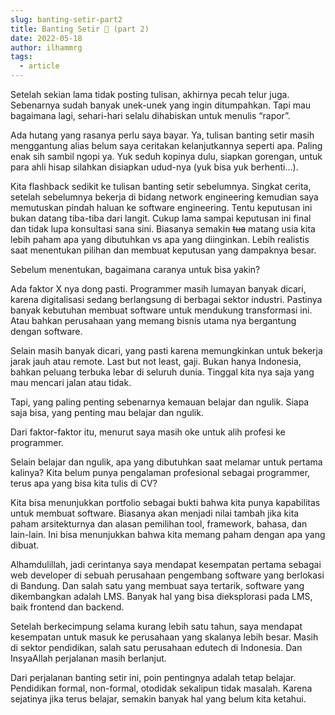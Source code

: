 ```yaml
---
slug: banting-setir-part2
title: Banting Setir 🚂 (part 2)
date: 2022-05-18
author: ilhammrg
tags:
  - article
---
```

Setelah sekian lama tidak posting tulisan, akhirnya pecah telur juga. Sebenarnya sudah banyak unek-unek yang ingin ditumpahkan. Tapi mau bagaimana lagi, sehari-hari selalu dihabiskan untuk menulis “rapor”.

Ada hutang yang rasanya perlu saya bayar. Ya, tulisan banting setir masih menggantung alias belum saya ceritakan kelanjutkannya seperti apa. Paling enak sih sambil ngopi ya. Yuk seduh kopinya dulu, siapkan gorengan, untuk para ahli hisap silahkan disiapkan udud-nya (yuk bisa yuk berhenti...).

Kita flashback sedikit ke tulisan banting setir sebelumnya. Singkat cerita, setelah sebelumnya bekerja di bidang network engineering kemudian saya memutuskan pindah haluan ke software engineering. Tentu keputusan ini bukan datang tiba-tiba dari langit. Cukup lama sampai keputusan ini final dan tidak lupa konsultasi sana sini. Biasanya semakin ~~tua~~ matang usia kita lebih paham apa yang dibutuhkan vs apa yang diinginkan. Lebih realistis saat menentukan pilihan dan membuat keputusan yang dampaknya besar.

Sebelum menentukan, bagaimana caranya untuk bisa yakin?

Ada faktor X nya dong pasti. Programmer masih lumayan banyak dicari, karena digitalisasi sedang berlangsung di berbagai sektor industri. Pastinya banyak kebutuhan membuat software untuk mendukung transformasi ini. Atau bahkan perusahaan yang memang bisnis utama nya bergantung dengan software.

Selain masih banyak dicari, yang pasti karena memungkinkan untuk bekerja jarak jauh atau remote. Last but not least, gaji. Bukan hanya Indonesia, bahkan peluang terbuka lebar di seluruh dunia. Tinggal kita nya saja yang mau mencari jalan atau tidak.

Tapi, yang paling penting sebenarnya kemauan belajar dan ngulik. Siapa saja bisa, yang penting mau belajar dan ngulik.

Dari faktor-faktor itu, menurut saya masih oke untuk alih profesi ke programmer.

Selain belajar dan ngulik, apa yang dibutuhkan saat melamar untuk pertama kalinya? Kita belum punya pengalaman profesional sebagai programmer, terus apa yang bisa kita tulis di CV?

Kita bisa menunjukkan portfolio sebagai bukti bahwa kita punya kapabilitas untuk membuat software. Biasanya akan menjadi nilai tambah jika kita paham arsitekturnya dan alasan pemilihan tool, framework, bahasa, dan lain-lain. Ini bisa menunjukkan bahwa kita memang paham dengan apa yang dibuat.

Alhamdulillah, jadi cerintanya saya mendapat kesempatan pertama sebagai web developer di sebuah perusahaan pengembang software yang berlokasi di Bandung. Dan salah satu yang membuat saya tertarik, software yang dikembangkan adalah LMS. Banyak hal yang bisa dieksplorasi pada LMS, baik frontend dan backend.

Setelah berkecimpung selama kurang lebih satu tahun, saya mendapat kesempatan untuk masuk ke perusahaan yang skalanya lebih besar. Masih di sektor pendidikan, salah satu perusahaan edutech di Indonesia. Dan InsyaAllah perjalanan masih berlanjut.

Dari perjalanan banting setir ini, poin pentingnya adalah tetap belajar. Pendidikan formal, non-formal, otodidak sekalipun tidak masalah. Karena sejatinya jika terus belajar, semakin banyak hal yang belum kita ketahui.